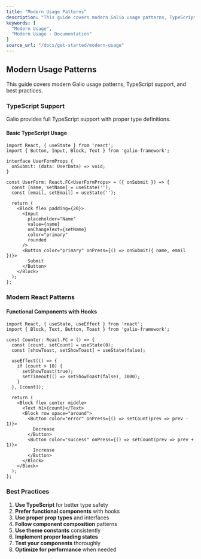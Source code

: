 ```yaml
---
title: "Modern Usage Patterns"
description: "This guide covers modern Galio usage patterns, TypeScript support, and best practices."
keywords: [
  "Modern Usage",
  "Modern Usage - Documentation"
]
source_url: "/docs/get-started/modern-usage"
---
```


## Modern Usage Patterns

This guide covers modern Galio usage patterns, TypeScript support, and best practices.

### TypeScript Support

Galio provides full TypeScript support with proper type definitions.

#### Basic TypeScript Usage

```tsx
import React, { useState } from 'react';
import { Button, Input, Block, Text } from 'galio-framework';

interface UserFormProps {
  onSubmit: (data: UserData) => void;
}

const UserForm: React.FC<UserFormProps> = ({ onSubmit }) => {
  const [name, setName] = useState('');
  const [email, setEmail] = useState('');

  return (
    <Block flex padding={20}>
      <Input
        placeholder="Name"
        value={name}
        onChangeText={setName}
        color="primary"
        rounded
      />
      <Button color="primary" onPress={() => onSubmit({ name, email })}>
        Submit
      </Button>
    </Block>
  );
};
```

### Modern React Patterns

#### Functional Components with Hooks

```tsx
import React, { useState, useEffect } from 'react';
import { Block, Text, Button, Toast } from 'galio-framework';

const Counter: React.FC = () => {
  const [count, setCount] = useState(0);
  const [showToast, setShowToast] = useState(false);

  useEffect(() => {
    if (count > 10) {
      setShowToast(true);
      setTimeout(() => setShowToast(false), 3000);
    }
  }, [count]);

  return (
    <Block flex center middle>
      <Text h1>{count}</Text>
      <Block row space="around">
        <Button color="error" onPress={() => setCount(prev => prev - 1)}>
          Decrease
        </Button>
        <Button color="success" onPress={() => setCount(prev => prev + 1)}>
          Increase
        </Button>
      </Block>
    </Block>
  );
};
```

### Best Practices

1. **Use TypeScript** for better type safety
2. **Prefer functional components** with hooks
3. **Use proper prop types** and interfaces
4. **Follow component composition** patterns
5. **Use theme constants** consistently
6. **Implement proper loading states**
7. **Test your components** thoroughly
8. **Optimize for performance** when needed
